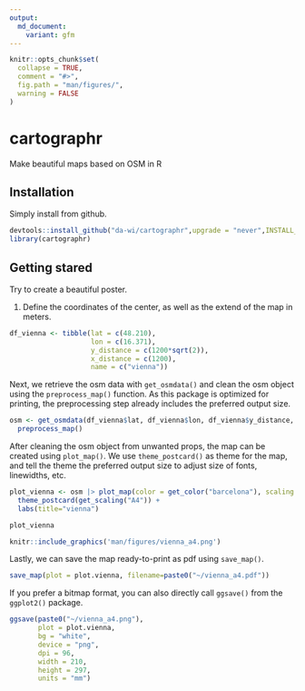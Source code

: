 ```yaml
---
output:
  md_document:
    variant: gfm
---
```


<!-- README.md is generated from README.Rmd. Please edit that file -->

```r
knitr::opts_chunk$set(
  collapse = TRUE,
  comment = "#>",
  fig.path = "man/figures/",
  warning = FALSE
)
```

# cartographr

Make beautiful maps based on OSM in R

## Installation

Simply install from github.

```r
devtools::install_github("da-wi/cartographr",upgrade = "never",INSTALL_opts=c("--no-multiarch") )
library(cartographr)
```

## Getting stared

Try to create a beautiful poster.

1. Define the coordinates of the center, as well as the extend of the map in meters. 

```r
df_vienna <- tibble(lat = c(48.210),
                    lon = c(16.371),
                    y_distance = c(1200*sqrt(2)),
                    x_distance = c(1200),
                    name = c("vienna"))
```

Next, we retrieve the osm data with `get_osmdata()` and clean the osm object using the `preprocess_map()` function. As this package is optimized for printing, the preprocessing step already includes the preferred output size.

```r
osm <- get_osmdata(df_vienna$lat, df_vienna$lon, df_vienna$y_distance, df_vienna$x_distance) |>
  preprocess_map()
```

After cleaning the osm object from unwanted props, the map can be created using `plot_map()`. We use `theme_postcard()` as theme for the map, and tell the theme the preferred output size to adjust size of fonts, linewidths, etc. 

```r
plot_vienna <- osm |> plot_map(color = get_color("barcelona"), scaling = get_scaling("A4")) +
  theme_postcard(get_scaling("A4")) +
  labs(title="vienna")

plot_vienna
```

```r
knitr::include_graphics('man/figures/vienna_a4.png')
```

Lastly, we can save the map ready-to-print as pdf using `save_map()`. 

```r
save_map(plot = plot.vienna, filename=paste0("~/vienna_a4.pdf"))
```

If you prefer a bitmap format, you can also directly call `ggsave()` from the `ggplot2()` package. 

```r
ggsave(paste0("~/vienna_a4.png"),
       plot = plot.vienna,
       bg = "white",
       device = "png",
       dpi = 96,
       width = 210,
       height = 297,
       units = "mm")
```

